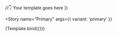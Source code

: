 <!-- Button.stories.mdx -->



<Meta title="Button" component={Button} />

  //👇 Your template goes here
})

<Story
  name="Primary"
  args={{
    variant: 'primary'
  }}
>
  {Template.bind({})}
</Story>
